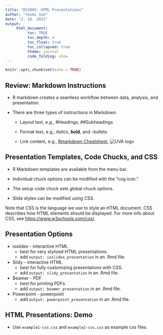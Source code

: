 ```yaml
---
title: "DS3003: HTML Presentations"
author: "Youmi Suk"
date: "2. 16. 2022"
output:
     html_document:
          toc: TRUE
          toc_depth: 4
          toc_float: true
          toc_collapsed: true
          theme: journal
          code_folding: show
---
```



```r
knitr::opts_chunk$set(echo = TRUE)
```

## Review: Markdown Instructions

- R markdown creates a seamless workflow between data, analysis, and presentation. 

- There are three types of instructions in Markdown.

   + Layout text, e.g., #Headings, ##Subheadings

   + Format text, e.g., *italics*, **bold**, and -bullets

   + Link content, e.g., [Rmarkdown Cheatsheet](https://www.rstudio.com/wp-content/uploads/2015/02/rmarkdown-cheatsheet.pdf), ![UVA logo](https://gray-wvir-prod.cdn.arcpublishing.com/resizer/XsRUIdsfpy5LC0WlWB23O4LjQLg=/1200x675/smart/filters:quality(85)/cloudfront-us-east-1.images.arcpublishing.com/gray/KA44C5NBH5DDLIZKYZYZRDSMV4.png)

## Presentation Templates, Code Chucks, and CSS

- R Markdown templates are available from the menu bar.

- Individual chuck options can be modified with the "cog icon."

- The setup code chuck sets global chuck options.

- Slide styles can be modified using CSS.

Note that CSS is the language we use to style an HTML document. CSS describes how HTML elements should be displayed. For more info about CSS, see [https://www.w3schools.com/css/](https://www.w3schools.com/css/).


## Presentation Options

- ioslides - interactive HTML 
   + best for very stylized HTML presentations.
   + add `output: ioslides_presentation` in an .Rmd file.
   
- Slidy - interactive HTML 
   + best for fully customizing presentations with CSS.
   + add `output: slidy_presentation` in an .Rmd file.
     
- Beamer - PDF 
   + best for printing PDFs.
   + add `output: beamer_presentation` in an .Rmd file.
   
- Powerpoint - powerpoint
   + add `output: powerpoint_presentation` in an .Rmd file.
   
## HTML Presentations: Demo

- Use `example1-css.css` and `example2-css.css` as example css files.
